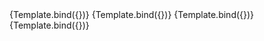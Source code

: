 

<Meta title="Design System/Mobile/Card/Modes" component={CardMobile} />


<Canvas>
  <Story
    name="Card Talent #1"
    args={{
      photo_url: "https://media.istockphoto.com/photos/beautiful-woman-posing-against-dark-background-picture-id638756792?k=20&m=638756792&s=612x612&w=0&h=PAiwpR6vmkBlctx0kmvGKX3HsBcMdd2PFD4BlEEI7Ac=",
      name: "Cameroon",
      title: "Product Designer",
      mode: "light",
    }}
  >
    {Template.bind({})}
  </Story>
  <Story
    name="Card Talent #1 w/ coming soon"
    args={{
      photo_url: "https://media.istockphoto.com/photos/beautiful-woman-posing-against-dark-background-picture-id638756792?k=20&m=638756792&s=612x612&w=0&h=PAiwpR6vmkBlctx0kmvGKX3HsBcMdd2PFD4BlEEI7Ac=",
      name: "Cameroon",
      title: "Product Designer",
      mode: "light",
      coming_soon: true,
    }}
  >
    {Template.bind({})}
  </Story>
  <Story
    name="Card Talent #2"  parameters={{backgrounds: { default: 'dark' }}}
    args={{
      photo_url: "https://www.fancygirldesignstudio.com/wp-content/uploads/2017/11/Rachel-Rouhana-Profile-Pic-Square-300x300.jpg",
      name: "Cameroon",
      title: "Product Designer",
      mode: "dark",
      coming_soon: false,
    }}
  >
    {Template.bind({})}
  </Story><Story
    name="Card Talent #2 w/ coming soon"  parameters={{backgrounds: { default: 'dark' }}}
    args={{
      photo_url: "https://www.fancygirldesignstudio.com/wp-content/uploads/2017/11/Rachel-Rouhana-Profile-Pic-Square-300x300.jpg",
      name: "Cameroon",
      title: "Product Designer",
      mode: "dark",
      coming_soon: true,
    }}
  >
    {Template.bind({})}
  </Story>
</Canvas>